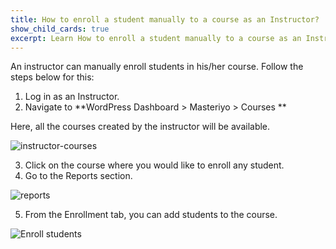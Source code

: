 ```yaml
---
title: How to enroll a student manually to a course as an Instructor? 
show_child_cards: true
excerpt: Learn How to enroll a student manually to a course as an Instructor. 
---
```


An instructor can manually enroll students in his/her course. Follow the steps below for this:

1. Log in as an Instructor. 
2. Navigate to **WordPress Dashboard > Masteriyo > Courses **

Here, all the courses created by the instructor will be available. 

![instructor-courses](https://github.com/user-attachments/assets/d6a5f196-876e-4371-a720-311e1810cd15)

3. Click on the course where you would like to enroll any student.
4. Go to the Reports section. 

![reports](https://github.com/user-attachments/assets/74048417-73ce-4f34-86bb-9ed2637d594a)

5. From the Enrollment tab, you can add students to the course. 

![Enroll students](https://github.com/user-attachments/assets/e39e1370-fd0e-4560-b3d4-453edcca0d0b) 

